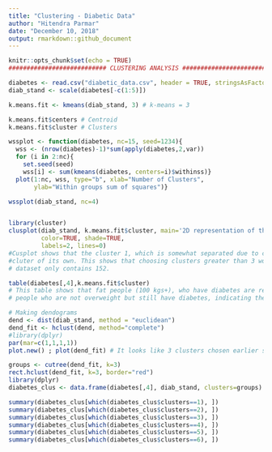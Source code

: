 ```yaml
---
title: "Clustering - Diabetic Data"
author: "Hitendra Parmar"
date: "December 10, 2018"
output: rmarkdown::github_document
---
```


```r
knitr::opts_chunk$set(echo = TRUE)
########################### CLUSTERING ANALYSIS ###########################

diabetes <- read.csv("diabetic_data.csv", header = TRUE, stringsAsFactors = FALSE) # File available in zip
diab_stand <- scale(diabetes[-c(1:5)])

k.means.fit <- kmeans(diab_stand, 3) # k-means = 3

k.means.fit$centers # Centroid
k.means.fit$cluster # Clusters

wssplot <- function(diabetes, nc=15, seed=1234){
  wss <- (nrow(diabetes)-1)*sum(apply(diabetes,2,var))
  for (i in 2:nc){
    set.seed(seed)
    wss[i] <- sum(kmeans(diabetes, centers=i)$withinss)}
  plot(1:nc, wss, type="b", xlab="Number of Clusters",
       ylab="Within groups sum of squares")}

wssplot(diab_stand, nc=4) 


library(cluster)
clusplot(diab_stand, k.means.fit$cluster, main='2D representation of the Cluster solution',
         color=TRUE, shade=TRUE,
         labels=2, lines=0)
#Cusplot shows that the cluster 1, which is somewhat separated due to containing all extreme outliers was given a
#cluter of its own. This shows that choosing clusters greater than 3 would not have been a good decision; as the
# dataset only contains 152.

table(diabetes[,4],k.means.fit$cluster)
# This table shows that fat people (100 kgs+), who have diabetes are represented in the cluster 1. Cluster 2 contains
# people who are not overweight but still have diabetes, indicating they might have become diabetic genetically.

# Making dendograms
dend <- dist(diab_stand, method = "euclidean")
dend_fit <- hclust(dend, method="complete")
#library(dplyr)
par(mar=c(1,1,1,1))
plot.new() ; plot(dend_fit) # It looks like 3 clusters chosen earlier seem reasonable.

groups <- cutree(dend_fit, k=3) 
rect.hclust(dend_fit, k=3, border="red")
library(dplyr)
diabetes_clus <- data.frame(diabetes[,4], diab_stand, clusters=groups) 

summary(diabetes_clus[which(diabetes_clus$clusters==1), ])
summary(diabetes_clus[which(diabetes_clus$clusters==2), ])
summary(diabetes_clus[which(diabetes_clus$clusters==3), ])
summary(diabetes_clus[which(diabetes_clus$clusters==4), ])
summary(diabetes_clus[which(diabetes_clus$clusters==5), ])
summary(diabetes_clus[which(diabetes_clus$clusters==6), ])

```


